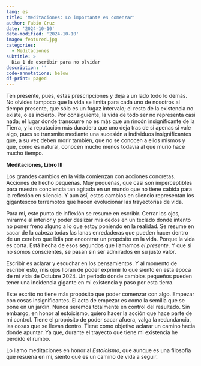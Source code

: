 ```yaml
---
lang: es
title: 'Meditaciones: Lo importante es comenzar'
author: Fabio Cruz
date: '2024-10-10'
date-modified: '2024-10-10'
image: featured.jpg
categories:
  - Meditaciones
subtitle: >
  Dia 1 de escribir para no olvidar
description: ''
code-annotations: below
df-print: paged
---
```


:::{.blockquote}
Ten presente, pues, estas prescripciones y deja a un lado todo lo demás. 
No olvides tampoco que la vida se limita para cada uno de nosotros al tiempo presente, que sólo es un fugaz intervalo; el resto de la existencia no existe, o es incierto. Por consiguiente, la vida de todo ser no representa casi nada; el lugar donde transcurre no es más que un rincón insignificante de la Tierra, y la reputación más duradera que uno deja tras de sí apenas si vale algo, pues se transmite mediante una sucesión a individuos insignificantes que, a su vez deben morir también, que no se conocen a ellos mismos y que, como es natural, conocen mucho menos todavía al que murió hace mucho tiempo.

**Meditaciones, Libro III**
:::


Los grandes cambios en la vida comienzan con acciones concretas. Acciones de hecho pequeñas. Muy pequeñas, que casi son imperceptibles para nuestra conciencia tan agitada en un mundo que no tiene cabida para la reflexión en silencio. Y aun así, estos cambios en silencio representan los  gigantescos terremotos que hacen evolucionar las trayectorias de vida. 

Para mí, este punto de inflexión se resume en escribir. Cerrar los ojos, mirarme al interior y poder deslizar mis dedos en un teclado donde intento no poner freno alguno a lo que estoy poniendo en la realidad. Se resume en sacar de la cabeza todas las lanas enredaderas que pueden hacer dentro de un cerebro que lidia por encontrar un propósito en la vida. Porque la vida es corta. Está hecha de esos segundos que llamamos *el presente*. Y que si no somos conscientes, se pasan sin ser admirados en su justo valor. 

Escribir es aclarar y escuchar en los pensamientos. Y al momento de escribir esto, mis ojos lloran de poder exprimir lo que siento en esta época de mi vida de Octubre 2024. Un periodo donde cambios pequeños pueden tener una incidencia gigante en mi existencia y paso por esta tierra. 

Este escrito no tiene más propósito que poder comenzar con algo. Empezar con cosas insignificantes. El acto de empezar es como la semilla que se pone en un jardín. Nunca seremos totalmente en control del resultado. Sin embargo, en honor al estoicismo, quiero hacer la acción que hace parte de mi control. Tiene el propósito de poder sacar afuera, valga la redundancia, las cosas que se llevan dentro. Tiene como objetivo aclarar un camino hacia donde apuntar. Ya que, durante el trayecto que tiene mi existencia he  perdido el rumbo. 

Lo llamo meditaciones en honor al *Estoicismo*, que aunque es una filosofía que resuena en mi, siento qué es un camino de vida a seguir. 